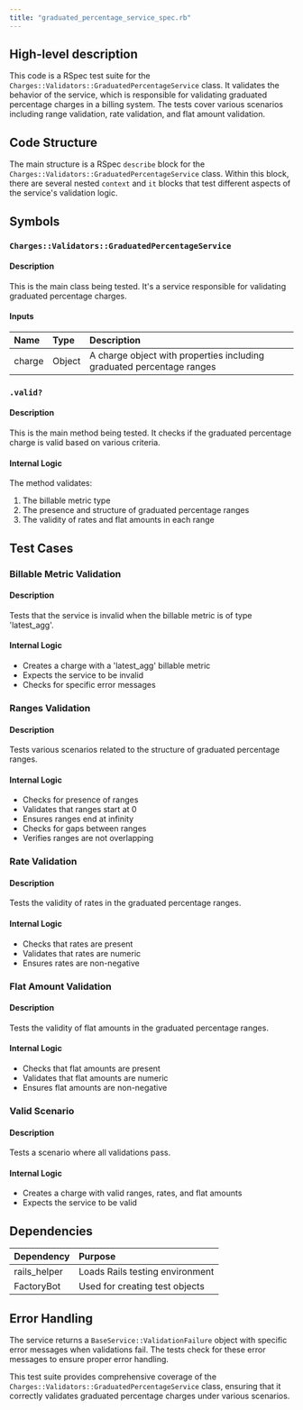 ```yaml
---
title: "graduated_percentage_service_spec.rb"
---
```


## High-level description
This code is a RSpec test suite for the `Charges::Validators::GraduatedPercentageService` class. It validates the behavior of the service, which is responsible for validating graduated percentage charges in a billing system. The tests cover various scenarios including range validation, rate validation, and flat amount validation.

## Code Structure
The main structure is a RSpec `describe` block for the `Charges::Validators::GraduatedPercentageService` class. Within this block, there are several nested `context` and `it` blocks that test different aspects of the service's validation logic.

## Symbols

### `Charges::Validators::GraduatedPercentageService`
#### Description
This is the main class being tested. It's a service responsible for validating graduated percentage charges.

#### Inputs
| Name | Type | Description |
|:-----|:-----|:------------|
| charge | Object | A charge object with properties including graduated percentage ranges |

### `.valid?`
#### Description
This is the main method being tested. It checks if the graduated percentage charge is valid based on various criteria.

#### Internal Logic
The method validates:
1. The billable metric type
2. The presence and structure of graduated percentage ranges
3. The validity of rates and flat amounts in each range

## Test Cases

### Billable Metric Validation
#### Description
Tests that the service is invalid when the billable metric is of type 'latest_agg'.

#### Internal Logic
- Creates a charge with a 'latest_agg' billable metric
- Expects the service to be invalid
- Checks for specific error messages

### Ranges Validation
#### Description
Tests various scenarios related to the structure of graduated percentage ranges.

#### Internal Logic
- Checks for presence of ranges
- Validates that ranges start at 0
- Ensures ranges end at infinity
- Checks for gaps between ranges
- Verifies ranges are not overlapping

### Rate Validation
#### Description
Tests the validity of rates in the graduated percentage ranges.

#### Internal Logic
- Checks that rates are present
- Validates that rates are numeric
- Ensures rates are non-negative

### Flat Amount Validation
#### Description
Tests the validity of flat amounts in the graduated percentage ranges.

#### Internal Logic
- Checks that flat amounts are present
- Validates that flat amounts are numeric
- Ensures flat amounts are non-negative

### Valid Scenario
#### Description
Tests a scenario where all validations pass.

#### Internal Logic
- Creates a charge with valid ranges, rates, and flat amounts
- Expects the service to be valid

## Dependencies
| Dependency | Purpose |
|:-----------|:--------|
| rails_helper | Loads Rails testing environment |
| FactoryBot | Used for creating test objects |

## Error Handling
The service returns a `BaseService::ValidationFailure` object with specific error messages when validations fail. The tests check for these error messages to ensure proper error handling.

This test suite provides comprehensive coverage of the `Charges::Validators::GraduatedPercentageService` class, ensuring that it correctly validates graduated percentage charges under various scenarios.